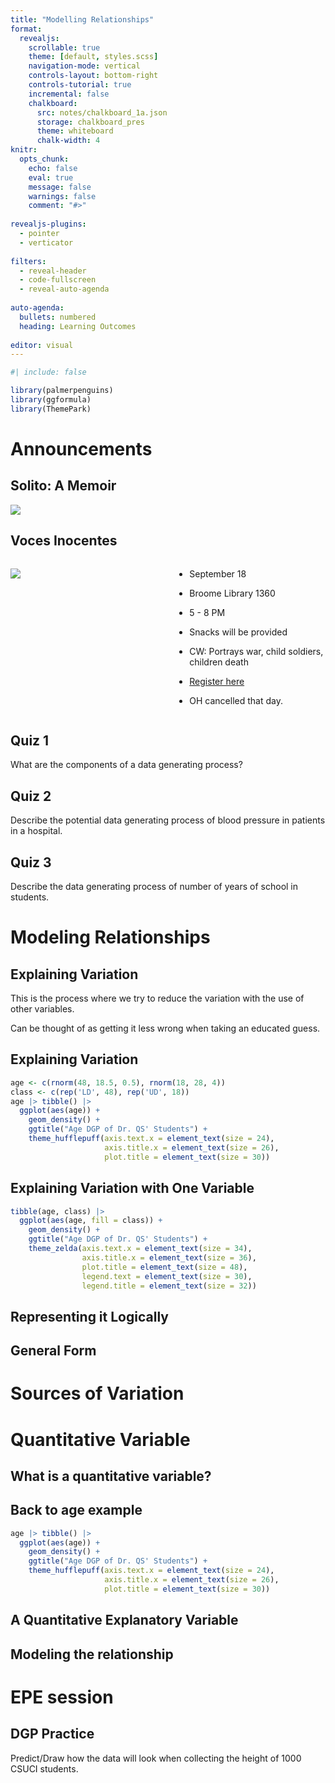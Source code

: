 ```yaml
---
title: "Modelling Relationships"
format:
  revealjs:
    scrollable: true
    theme: [default, styles.scss]
    navigation-mode: vertical
    controls-layout: bottom-right
    controls-tutorial: true
    incremental: false 
    chalkboard:
      src: notes/chalkboard_1a.json
      storage: chalkboard_pres
      theme: whiteboard
      chalk-width: 4
knitr:
  opts_chunk: 
    echo: false
    eval: true
    message: false
    warnings: false
    comment: "#>" 
    
revealjs-plugins:
  - pointer
  - verticator
  
filters: 
  - reveal-header
  - code-fullscreen
  - reveal-auto-agenda
  
auto-agenda:
  bullets: numbered
  heading: Learning Outcomes
  
editor: visual
---
```


```r
#| include: false

library(palmerpenguins)
library(ggformula)
library(ThemePark)
```

# Announcements

## Solito: A Memoir

![](https://ww2.kqed.org/app/uploads/sites/43/2022/09/Zamora_Author-Photo_credit_Gerardo-del-Valle-COLLAGE-1020x765.jpg){fig-align="center"}

## Voces Inocentes

::: columns
::: {.column width="50%"}
![](https://m.media-amazon.com/images/M/MV5BM2Q5ZmE4YTUtZjY1Ny00MjIxLWFiYTAtMjcxODk1YjE0NzExXkEyXkFqcGdeQXVyMTU3NDU4MDg2._V1_.jpg){fig-align="center"}
:::

::: {.column width="50%"}
-   September 18

-   Broome Library 1360

-   5 - 8 PM

-   Snacks will be provided

-   CW: Portrays war, child soldiers, children death

-   [Register here](https://csuci.libcal.com/event/11273223)

-   OH cancelled that day.
:::
:::

## Quiz 1

What are the components of a data generating process?

## Quiz 2

Describe the potential data generating process of blood pressure in patients in a hospital.

## Quiz 3

Describe the data generating process of number of years of school in students.

# Modeling Relationships

## Explaining Variation

::: fragment
This is the process where we try to reduce the variation with the use of other variables.
:::

::: fragment
Can be thought of as getting it less wrong when taking an educated guess.
:::

## Explaining Variation

```r
age <- c(rnorm(48, 18.5, 0.5), rnorm(18, 28, 4))
class <- c(rep('LD', 48), rep('UD', 18))
age |> tibble() |> 
  ggplot(aes(age)) +
    geom_density() +
    ggtitle("Age DGP of Dr. QS' Students") +
    theme_hufflepuff(axis.text.x = element_text(size = 24),
                     axis.title.x = element_text(size = 26),
                     plot.title = element_text(size = 30))
```

## Explaining Variation with One Variable

```r
tibble(age, class) |> 
  ggplot(aes(age, fill = class)) +
    geom_density() +
    ggtitle("Age DGP of Dr. QS' Students") +
    theme_zelda(axis.text.x = element_text(size = 34),
                axis.title.x = element_text(size = 36),
                plot.title = element_text(size = 48),
                legend.text = element_text(size = 30),
                legend.title = element_text(size = 32))
```

## Representing it Logically

## General Form

# Sources of Variation

# Quantitative Variable

## What is a quantitative variable?

## Back to age example

```r
age |> tibble() |> 
  ggplot(aes(age)) +
    geom_density() +
    ggtitle("Age DGP of Dr. QS' Students") +
    theme_hufflepuff(axis.text.x = element_text(size = 24),
                     axis.title.x = element_text(size = 26),
                     plot.title = element_text(size = 30))
```

## A Quantitative Explanatory Variable

## Modeling the relationship

# EPE session

## DGP Practice

Predict/Draw how the data will look when collecting the height of 1000 CSUCI students. 
